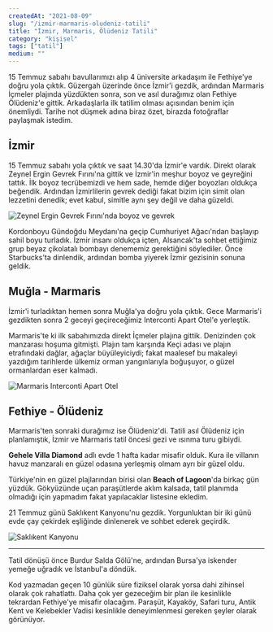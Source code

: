 ```yaml
---
createdAt: "2021-08-09"
slug: "/izmir-marmaris-oludeniz-tatili"
title: "İzmir, Marmaris, Ölüdeniz Tatili"
category: "kişisel"
tags: ["tatil"]
medium: ""
---
```


15 Temmuz sabahı bavullarımızı alıp 4 üniversite arkadaşım ile Fethiye'ye doğru yola çıktık. Güzergah üzerinde önce İzmir'i gezdik, ardından Marmaris İçmeler plajında yüzdükten sonra, son ve asıl durağımız olan Fethiye Ölüdeniz'e gittik. Arkadaşlarla ilk tatilim olması açısından benim için önemliydi. Tarihe not düşmek adına biraz özet, birazda fotoğraflar paylaşmak istedim.

## İzmir

15 Temmuz sabahı yola çıktık ve saat 14.30'da İzmir'e vardık. Direkt olarak Zeynel Ergin Gevrek Fırını'na gittik ve İzmir'in meşhur boyoz ve geyreğini tattık. İlk boyoz tecrübemizdi ve hem sade, hemde diğer boyozları oldukça beğendik. Ardından İzmirlilerin gevrek dediği fakat bizim için simit olan lezzetini denedik; evet kabul, simitle aynı şey değil ve daha güzeldi.

![Zeynel Ergin Gevrek Fırını'nda boyoz ve gevrek](/blog/2021-08-09/izmir.jpg)

Kordonboyu Gündoğdu Meydanı'na geçip Cumhuriyet Ağacı'ndan başlayıp sahil boyu turladık. İzmir insanı oldukça içten, Alsancak'ta sohbet ettiğimiz grup beyaz çikolatalı bombayı denememiz gerektiğini söylediler. Önce Starbucks'ta dinlendik, ardından bomba yiyerek İzmir gezisinin sonuna geldik.

## Muğla - Marmaris

İzmir'i turladıktan hemen sonra Muğla'ya doğru yola çıktık. Gece Marmaris'i gezdikten sonra 2 geceyi geçireceğimiz Interconti Apart Otel'e yerleştik.

Marmaris'te ki ilk sabahımızda direkt İçmeler plajına gittik. Denizinden çok manzarası hoşuma gitmişti. Plajın tam karşında Keçi adası ve plajın etrafındaki dağlar, ağaçlar büyüleyiciydi; fakat maalesef bu makaleyi yazdığım tarihlerde ülkemiz orman yangınlarıyla boğuşuyor, o güzel ormanlardan eser kalmadı.

![Marmaris Interconti Apart Otel](/blog/2021-08-09/marmaris.jpg)

## Fethiye - Ölüdeniz

Marmaris'ten sonraki durağımız ise Ölüdeniz'di. Tatili asıl Ölüdeniz için planlamıştık, İzmir ve Marmaris tatil öncesi gezi ve ısınma turu gibiydi.

**Gehele Villa Diamond** adlı evde 1 hafta kadar misafir olduk. Kura ile villanın havuz manzaralı en güzel odasına yerleşmiş olmam ayrı bir güzel oldu.

Türkiye'nin en güzel plajlarından birisi olan **Beach of Lagoon**'da birkaç gün yüzdük. Gökyüzünde uçan paraşütlerde aklım kalsada, tatil planımda olmadığı için yapmadım fakat yapılacaklar listesine ekledim.

21 Temmuz günü Saklıkent Kanyonu'nu gezdik. Yorgunluktan bir iki günü evde çay çekirdek eşliğinde dinlenerek ve sohbet ederek geçirdik.

![Saklıkent Kanyonu](/blog/2021-08-09/saklikent.jpg)

---

Tatil dönüşü önce Burdur Salda Gölü'ne, ardından Bursa'ya iskender yemeğe uğradık ve İstanbul'a döndük.

Kod yazmadan geçen 10 günlük süre fiziksel olarak yorsa dahi zihinsel olarak çok rahatlattı. Daha çok yer gezeceğim bir plan ile kesinlikle tekrardan Fethiye'ye misafir olacağım. Paraşüt, Kayaköy, Safari turu, Antik Kent ve Kelebekler Vadisi kesinlikle deneyimlenmesi gereken şeyler olarak görünüyor.

